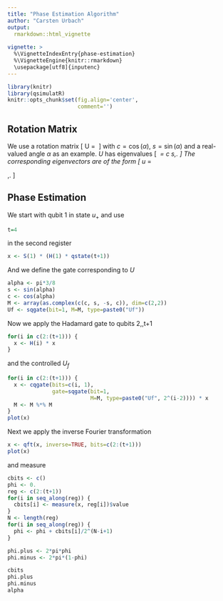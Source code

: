 ```yaml
---
title: "Phase Estimation Algorithm"
author: "Carsten Urbach"
output:
  rmarkdown::html_vignette
    
vignette: >
  %\VignetteIndexEntry{phase-estimation}
  %\VignetteEngine{knitr::rmarkdown}
  \usepackage[utf8]{inputenc}
---
```


```r
library(knitr)
library(qsimulatR)
knitr::opts_chunk$set(fig.align='center',
                      comment='')
```

## Rotation Matrix

We use a rotation matrix
\[
U\ =\ \begin{pmatrix}
c & s \\
-s & c \\
\end{pmatrix}
\]
with $c=\cos(\alpha)$, $s=\sin(\alpha)$ and a real-valued angle
$\alpha$ as an example. $U$ has eigenvalues
\[
\lambda_\pm\ =\ c\pm \mathrm{i} s\,.
\]
The corresponding eigenvectors are of the form
\[
u_\pm\ =\
\begin{pmatrix}
1 \\
\mp\mathrm{i}\\
\end{pmatrix}\,.
\]

## Phase Estimation

We start with qubit 1 in state $u_+$ and use
```r
t=4
```

in the second register

```r
x <- S(1) * (H(1) * qstate(t+1))
```

And we define the gate corresponding to $U$

```r
alpha <- pi*3/8
s <- sin(alpha)
c <- cos(alpha)
M <- array(as.complex(c(c, s, -s, c)), dim=c(2,2))
Uf <- sqgate(bit=1, M=M, type=paste0("Uf"))
```

Now we apply the Hadamard gate to qubits 2,\dots,t+1

```r
for(i in c(2:(t+1))) {
  x <- H(i) * x
}
```

and the controlled $U_f$

```r
for(i in c(2:(t+1))) {
  x <- cqgate(bits=c(i, 1),
              gate=sqgate(bit=1,
                          M=M, type=paste0("Uf", 2^(i-2)))) * x
  M <- M %*% M
}
plot(x)
```

Next we apply the inverse Fourier transformation

```r
x <- qft(x, inverse=TRUE, bits=c(2:(t+1)))
plot(x)
```

and measure

```r
cbits <- c()
phi <- 0.
reg <- c(2:(t+1))
for(i in seq_along(reg)) {
  cbits[i] <- measure(x, reg[i])$value
}
N <- length(reg)
for(i in seq_along(reg)) {
  phi <- phi + cbits[i]/2^(N-i+1)
}

phi.plus <- 2*pi*phi
phi.minus <- 2*pi*(1-phi)

cbits
phi.plus
phi.minus
alpha
```
